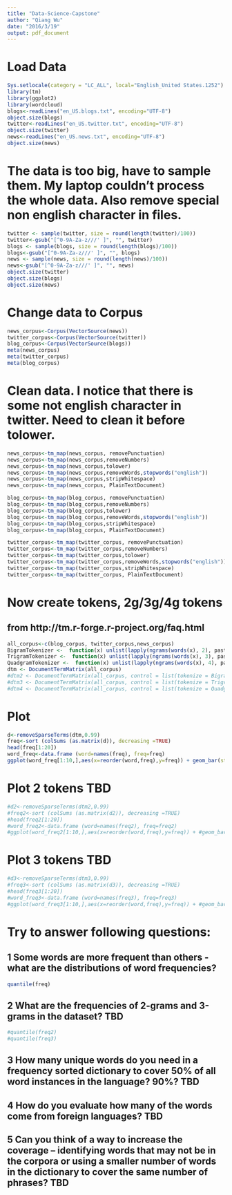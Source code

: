 ```yaml
---
title: "Data-Science-Capstone"
author: "Qiang Wu"
date: "2016/3/19"
output: pdf_document
---
```


# Load Data
```r
Sys.setlocale(category = "LC_ALL", local="English_United States.1252")
library(tm)
library(ggplot2)
library(wordcloud)
blogs<-readLines("en_US.blogs.txt", encoding="UTF-8")
object.size(blogs)
twitter<-readLines("en_US.twitter.txt", encoding="UTF-8")
object.size(twitter)
news<-readLines("en_US.news.txt", encoding="UTF-8")
object.size(news)
```

# The data is too big, have to sample them. My laptop couldn't process the whole data. Also remove special non english character in files.
```r
twitter <- sample(twitter, size = round(length(twitter)/100))
twitter<-gsub("[^0-9A-Za-z///' ]", "", twitter)
blogs <- sample(blogs, size = round(length(blogs)/100))
blogs<-gsub("[^0-9A-Za-z///' ]", "", blogs)
news <- sample(news, size = round(length(news)/100))
news<-gsub("[^0-9A-Za-z///' ]", "", news)
object.size(twitter)
object.size(blogs)
object.size(news)
```

# Change data to Corpus
```r
news_corpus<-Corpus(VectorSource(news))
twitter_corpus<-Corpus(VectorSource(twitter))
blog_corpus<-Corpus(VectorSource(blogs))
meta(news_corpus)
meta(twitter_corpus)
meta(blog_corpus)
```

# Clean data. I notice that there is some not english character in twitter. Need to clean it before tolower.
```r
news_corpus<-tm_map(news_corpus, removePunctuation)
news_corpus<-tm_map(news_corpus,removeNumbers)
news_corpus<-tm_map(news_corpus,tolower)
news_corpus<-tm_map(news_corpus,removeWords,stopwords("english"))
news_corpus<-tm_map(news_corpus,stripWhitespace)
news_corpus<-tm_map(news_corpus, PlainTextDocument)

blog_corpus<-tm_map(blog_corpus, removePunctuation)
blog_corpus<-tm_map(blog_corpus,removeNumbers)
blog_corpus<-tm_map(blog_corpus,tolower)
blog_corpus<-tm_map(blog_corpus,removeWords,stopwords("english"))
blog_corpus<-tm_map(blog_corpus,stripWhitespace)
blog_corpus<-tm_map(blog_corpus, PlainTextDocument)

twitter_corpus<-tm_map(twitter_corpus, removePunctuation)
twitter_corpus<-tm_map(twitter_corpus,removeNumbers)
twitter_corpus<-tm_map(twitter_corpus,tolower)
twitter_corpus<-tm_map(twitter_corpus,removeWords,stopwords("english"))
twitter_corpus<-tm_map(twitter_corpus,stripWhitespace)
twitter_corpus<-tm_map(twitter_corpus, PlainTextDocument)
```

# Now create tokens, 2g/3g/4g tokens
## from http://tm.r-forge.r-project.org/faq.html
```r
all_corpus<-c(blog_corpus, twitter_corpus,news_corpus)
BigramTokenizer <-  function(x) unlist(lapply(ngrams(words(x), 2), paste, collapse = " "), use.names = FALSE)
TrigramTokenizer <-  function(x) unlist(lapply(ngrams(words(x), 3), paste, collapse = " "), use.names = FALSE)
QuadgramTokenizer <-  function(x) unlist(lapply(ngrams(words(x), 4), paste, collapse = " "), use.names = FALSE)
dtm <- DocumentTermMatrix(all_corpus)
#dtm2 <- DocumentTermMatrix(all_corpus, control = list(tokenize = BigramTokenizer))
#dtm3 <- DocumentTermMatrix(all_corpus, control = list(tokenize = TrigramTokenizer))
#dtm4 <- DocumentTermMatrix(all_corpus, control = list(tokenize = QuadgramTokenizer))
```

# Plot
```r
d<-removeSparseTerms(dtm,0.99)
freq<-sort (colSums (as.matrix(d)), decreasing =TRUE)
head(freq[1:20])
word_freq<-data.frame (word=names(freq), freq=freq)
ggplot(word_freq[1:10,],aes(x=reorder(word,freq),y=freq)) + geom_bar(stat="identity") +xlab("Word") + ylab("Frequency")
```

# Plot 2 tokens TBD
```r
#d2<-removeSparseTerms(dtm2,0.99)
#freq2<-sort (colSums (as.matrix(d2)), decreasing =TRUE)
#head(freq2[1:20])
#word_freq2<-data.frame (word=names(freq2), freq=freq2)
#ggplot(word_freq2[1:10,],aes(x=reorder(word,freq),y=freq)) + #geom_bar(stat="identity") +xlab("Word") + ylab("Frequency")
```

# Plot 3 tokens TBD
```r
#d3<-removeSparseTerms(dtm3,0.99)
#freq3<-sort (colSums (as.matrix(d3)), decreasing =TRUE)
#head(freq3[1:20])
#word_freq3<-data.frame (word=names(freq3), freq=freq3)
#ggplot(word_freq3[1:10,],aes(x=reorder(word,freq),y=freq)) + #geom_bar(stat="identity") +xlab("Word") + ylab("Frequency")
```

# Try to answer following questions:

## 1 Some words are more frequent than others - what are the distributions of word frequencies?
```r
quantile(freq)
```

## 2 What are the frequencies of 2-grams and 3-grams in the dataset? TBD
```r
#quantile(freq2)
#quantile(freq3)
```

## 3 How many unique words do you need in a frequency sorted dictionary to cover 50% of all word instances in the language? 90%? TBD

## 4 How do you evaluate how many of the words come from foreign languages? TBD

## 5 Can you think of a way to increase the coverage -- identifying words that may not be in the corpora or using a smaller number of words in the dictionary to cover the same number of phrases? TBD

